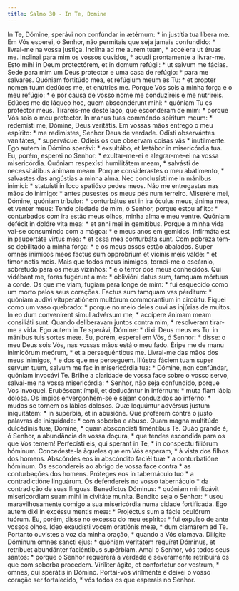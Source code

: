 ```yaml
---
title: Salmo 30 - In Te, Domine
---
```


<div class="grid grid-cols-2 gap-5">
  <span class="text-justify">
    In Te, Dómine, sperávi non confúndar in ætérnum: * in justítia tua líbera
    me.
  </span>
  <span class="text-justify">
    Em Vós esperei, ó Senhor, não permitais que seja jamais confundido: *
    livrai-me na vossa justiça.
  </span>
  <span class="text-justify">
    Inclína ad me aurem tuam, * accélera ut éruas me.
  </span>
  <span class="text-justify">
    Inclinai para mim os vossos ouvidos, * acudi prontamente a livrar-me.
  </span>
  <span class="text-justify">
    Esto mihi in Deum protectórem, et in domum refúgii: * ut salvum me fácias.
  </span>
  <span class="text-justify">
    Sede para mim um Deus protector e uma casa de refúgio: * para me salvares.
  </span>
  <span class="text-justify">
    Quóniam fortitúdo mea, et refúgium meum es Tu: * et propter nomen tuum
    dedúces me, et enútries me.
  </span>
  <span class="text-justify">
    Porque Vós sois a minha força e o meu refúgio: * e por causa de vosso nome
    me conduzíreis e me nutrireis.
  </span>
  <span class="text-justify">
    Edúces me de láqueo hoc, quem abscondérunt mihi: * quóniam Tu es protéctor
    meus.
  </span>
  <span class="text-justify">
    Tirareis-me deste laço, que esconderam de mim: * porque Vós sois o meu
    protector.
  </span>
  <span class="text-justify">
    In manus tuas comméndo spíritum meum: * redemísti me, Dómine, Deus
    veritátis.
  </span>
  <span class="text-justify">
    Em vossas mãos entrego o meu espírito: * me redimistes, Senhor Deus de
    verdade.
  </span>
  <span class="text-justify">Odísti observántes vanitátes, * supervácue.</span>
  <span class="text-justify">
    Odieis os que observam coisas vãs * inutilmente.
  </span>
  <span class="text-justify">
    Ego autem in Dómino sperávi: * exsultábo, et lætábor in misericórdia tua.
  </span>
  <span class="text-justify">
    Eu, porém, esperei no Senhor: * exultar-me-ei e alegrar-me-ei na vossa
    misericórdia.
  </span>
  <span class="text-justify">
    Quóniam respexísti humilitátem meam, * salvásti de necessitátibus ánimam
    meam.
  </span>
  <span class="text-justify">
    Porque considerastes o meu abatimento, * salvastes das angústias a minha
    alma.
  </span>
  <span class="text-justify">
    Nec conclusísti me in mánibus inimíci: * statuísti in loco spatióso pedes
    meos.
  </span>
  <span class="text-justify">
    Não me entregastes nas mãos do inimigo: * antes pusestes os meus pés num
    terreiro.
  </span>
  <span class="text-justify">
    Miserére mei, Dómine, quóniam tríbulor: * conturbátus est in ira óculus
    meus, ánima mea, et venter meus:
  </span>
  <span class="text-justify">
    Tende piedade de mim, ó Senhor, porque estou aflito: * conturbados com ira
    estão meus olhos, minha alma e meu ventre.
  </span>
  <span class="text-justify">
    Quóniam defécit in dolóre vita mea: * et anni mei in gemítibus.
  </span>
  <span class="text-justify">
    Porque a minha vida vai-se consumindo com a mágoa: * e meus anos em gemidos.
  </span>
  <span class="text-justify">
    Infirmáta est in paupertáte virtus mea: * et ossa mea conturbáta sunt.
  </span>
  <span class="text-justify">
    Com pobreza tem-se debilitado a minha força: * e os meus ossos estão
    abalados.
  </span>
  <span class="text-justify">
    Super omnes inimícos meos factus sum oppróbrium et vicínis meis valde: * et
    timor notis meis.
  </span>
  <span class="text-justify">
    Mais que todos meus inimigos, tornei-me o escárnio, sobretudo para os meus
    vizinhos: * e o terror dos meus conhecidos.
  </span>
  <span class="text-justify">
    Qui vidébant me, foras fugérunt a me: * oblivióni datus sum, tamquam mórtuus
    a corde.
  </span>
  <span class="text-justify">
    Os que me viam, fugiam para longe de mim: * fui esquecido como um morto
    pelos seus corações.
  </span>
  <span class="text-justify">
    Factus sum tamquam vas pérditum: * quóniam audívi vituperatiónem multórum
    commorántium in circúitu.
  </span>
  <span class="text-justify">
    Fiquei como um vaso quebrado: * porque no meio deles ouvi as injúrias de
    muitos.
  </span>
  <span class="text-justify">
    In eo dum convenírent simul advérsum me, * accípere ánimam meam consiliáti
    sunt.
  </span>
  <span class="text-justify">
    Quando deliberavam juntos contra mim, * resolveram tirar-me a vida.
  </span>
  <span class="text-justify">
    Ego autem in Te sperávi, Dómine: * dixi: Deus meus es Tu: in mánibus tuis
    sortes meæ.
  </span>
  <span class="text-justify">
    Eu, porém, esperei em Vós, ó Senhor: * disse: o meu Deus sois Vós, nas
    vossas mãos está o meu fado.
  </span>
  <span class="text-justify">
    Éripe me de manu inimicórum meórum, * et a persequéntibus me.
  </span>
  <span class="text-justify">
    Livrai-me das mãos dos meus inimigos, * e dos que me perseguem.
  </span>
  <span class="text-justify">
    Illústra fáciem tuam super servum tuum, salvum me fac in misericórdia tua: *
    Dómine, non confúndar, quóniam invocávi Te.
  </span>
  <span class="text-justify">
    Brilhe a claridade de vossa face sobre o vosso servo, salvai-me na vossa
    misericórdia: * Senhor, não seja confundido, porque Vos invoquei.
  </span>
  <span class="text-justify">
    Erubéscant ímpii, et deducántur in inférnum: * muta fiant lábia dolósa.
  </span>
  <span class="text-justify">
    Os ímpios envergonhem-se e sejam conduzidos ao inferno: * mudos se tornem os
    lábios dolosos.
  </span>
  <span class="text-justify">
    Quæ loquúntur advérsus justum iniquitátem: * in supérbia, et in abusióne.
  </span>
  <span class="text-justify">
    Que proferem contra o justo palavras de iniquidade: * com soberba e abuso.
  </span>
  <span class="text-justify">
    Quam magna multitúdo dulcédinis tuæ, Dómine, * quam abscondísti timéntibus
    Te.
  </span>
  <span class="text-justify">
    Quão grande é, ó Senhor, a abundância de vossa doçura, * que tendes
    escondida para os que Vos temem!
  </span>
  <span class="text-justify">
    Perfecísti eis, qui sperant in Te, * in conspéctu filiórum hóminum.
  </span>
  <span class="text-justify">
    Concedeste-la àqueles que em Vós esperam, * à vista dos filhos dos homens.
  </span>
  <span class="text-justify">
    Abscóndes eos in abscóndito faciéi tuæ * a conturbatióne hóminum.
  </span>
  <span class="text-justify">
    Os escondereis ao abrigo de vossa face contra * as conturbações dos homens.
  </span>
  <span class="text-justify">
    Próteges eos in tabernáculo tuo * a contradictióne linguárum.
  </span>
  <span class="text-justify">
    Os defendereis no vosso tabernáculo * da contradição de suas línguas.
  </span>
  <span class="text-justify">
    Benedíctus Dóminus: * quóniam mirificávit misericórdiam suam mihi in
    civitáte muníta.
  </span>
  <span class="text-justify">
    Bendito seja o Senhor: * usou maravilhosamente comigo a sua misericórdia
    numa cidade fortificada.
  </span>
  <span class="text-justify">
    Ego autem dixi in excéssu mentis meæ: * Projéctus sum a fácie oculórum
    tuórum.
  </span>
  <span class="text-justify">
    Eu, porém, disse no excesso do meu espírito: * fui expulso de ante vossos
    olhos.
  </span>
  <span class="text-justify">
    Ideo exaudísti vocem oratiónis meæ, * dum clamárem ad Te.
  </span>
  <span class="text-justify">
    Portanto ouvistes a voz da minha oração, * quando a Vós clamava.
  </span>
  <span class="text-justify">
    Dilígite Dóminum omnes sancti ejus: * quóniam veritátem requíret Dóminus, et
    retríbuet abundánter faciéntibus supérbiam.
  </span>
  <span class="text-justify">
    Amai o Senhor, vós todos seus santos: * porque o Senhor requererá a verdade
    e severamente retribuirá os que com soberba procedem.
  </span>
  <span class="text-justify">
    Viríliter ágite, et confortétur cor vestrum, * omnes, qui sperátis in
    Dómino.
  </span>
  <span class="text-justify">
    Portai-vos virilmente e deixei o vosso coração ser fortalecido, * vós todos
    os que esperais no Senhor.
  </span>
</div>

